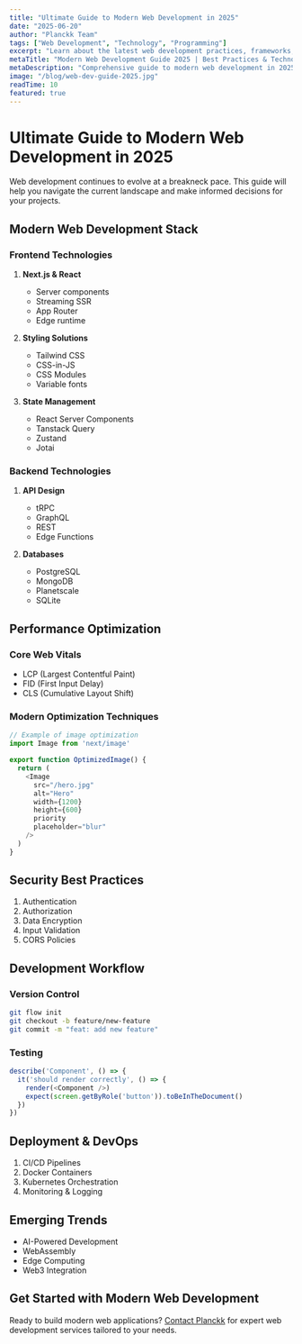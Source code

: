 ```yaml
---
title: "Ultimate Guide to Modern Web Development in 2025"
date: "2025-06-20"
author: "Planckk Team"
tags: ["Web Development", "Technology", "Programming"]
excerpt: "Learn about the latest web development practices, frameworks, and technologies that are shaping the modern web in 2025."
metaTitle: "Modern Web Development Guide 2025 | Best Practices & Technologies"
metaDescription: "Comprehensive guide to modern web development in 2025. Learn about latest frameworks, best practices, and emerging technologies."
image: "/blog/web-dev-guide-2025.jpg"
readTime: 10
featured: true
---
```


# Ultimate Guide to Modern Web Development in 2025

Web development continues to evolve at a breakneck pace. This guide will help you navigate the current landscape and make informed decisions for your projects.

## Modern Web Development Stack

### Frontend Technologies

1. **Next.js & React**
   - Server components
   - Streaming SSR
   - App Router
   - Edge runtime

2. **Styling Solutions**
   - Tailwind CSS
   - CSS-in-JS
   - CSS Modules
   - Variable fonts

3. **State Management**
   - React Server Components
   - Tanstack Query
   - Zustand
   - Jotai

### Backend Technologies

1. **API Design**
   - tRPC
   - GraphQL
   - REST
   - Edge Functions

2. **Databases**
   - PostgreSQL
   - MongoDB
   - Planetscale
   - SQLite

## Performance Optimization

### Core Web Vitals

- LCP (Largest Contentful Paint)
- FID (First Input Delay)
- CLS (Cumulative Layout Shift)

### Modern Optimization Techniques

```javascript
// Example of image optimization
import Image from 'next/image'

export function OptimizedImage() {
  return (
    <Image
      src="/hero.jpg"
      alt="Hero"
      width={1200}
      height={600}
      priority
      placeholder="blur"
    />
  )
}
```

## Security Best Practices

1. Authentication
2. Authorization
3. Data Encryption
4. Input Validation
5. CORS Policies

## Development Workflow

### Version Control
```bash
git flow init
git checkout -b feature/new-feature
git commit -m "feat: add new feature"
```

### Testing
```typescript
describe('Component', () => {
  it('should render correctly', () => {
    render(<Component />)
    expect(screen.getByRole('button')).toBeInTheDocument()
  })
})
```

## Deployment & DevOps

1. CI/CD Pipelines
2. Docker Containers
3. Kubernetes Orchestration
4. Monitoring & Logging

## Emerging Trends

- AI-Powered Development
- WebAssembly
- Edge Computing
- Web3 Integration

## Get Started with Modern Web Development

Ready to build modern web applications? [Contact Planckk](/contact) for expert web development services tailored to your needs.
